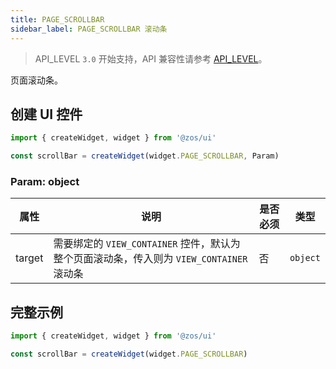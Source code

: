```yaml
---
title: PAGE_SCROLLBAR
sidebar_label: PAGE_SCROLLBAR 滚动条
---
```


> API_LEVEL `3.0` 开始支持，API 兼容性请参考 [API_LEVEL](../../../../../guides/framework/device/compatibility.md)。

页面滚动条。

## 创建 UI 控件

```js
import { createWidget, widget } from '@zos/ui'

const scrollBar = createWidget(widget.PAGE_SCROLLBAR, Param)
```

### Param: object

| 属性   | 说明                                                 | 是否必须 | 类型     |
| ------ | ---------------------------------------------------- | -------- | -------- |
| target | 需要绑定的 `VIEW_CONTAINER` 控件，默认为整个页面滚动条，传入则为 `VIEW_CONTAINER` 滚动条 | 否       | `object` |

## 完整示例

```js
import { createWidget, widget } from '@zos/ui'

const scrollBar = createWidget(widget.PAGE_SCROLLBAR)
```
